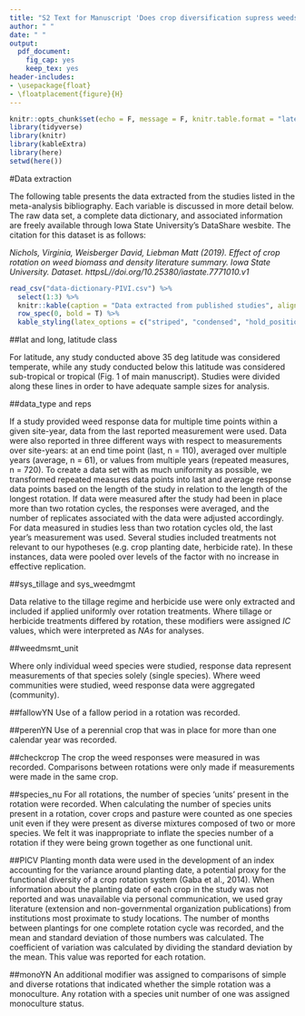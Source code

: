 ---
title: "S2 Text for Manuscript 'Does crop diversification supress weeds? A meta-analysis"
author: " "
date: " "
output:
  pdf_document:
    fig_cap: yes
    keep_tex: yes
header-includes:
- \usepackage{float}
- \floatplacement{figure}{H}
---

```{r setup, include=FALSE}
knitr::opts_chunk$set(echo = F, message = F, knitr.table.format = "latex")
library(tidyverse)
library(knitr)
library(kableExtra)
library(here)
setwd(here())
```

#Data extraction

The following table presents the data extracted from the studies listed in the meta-analysis bibliography. Each variable is discussed in more detail below. The raw data set, a complete data dictionary, and associated information are freely available through Iowa State University's DataShare wesbite. The citation for this dataset is as follows:

*Nichols, Virginia, Weisberger David, Liebman Matt (2019). Effect of crop rotation on weed biomass and density literature summary. Iowa State University. Dataset. httpsL//doi.org/10.25380/iastate.7771010.v1*

```{r data dictionary}
read_csv("data-dictionary-PIVI.csv") %>%
  select(1:3) %>%
  knitr::kable(caption = "Data extracted from published studies", align = "c") %>%
  row_spec(0, bold = T) %>%
  kable_styling(latex_options = c("striped", "condensed", "hold_position"))
```


##lat and long, latitude class

For latitude, any study conducted above 35 deg latitude was considered temperate, while any study conducted below this latitude was considered sub-tropical or tropical (Fig. 1 of main manuscript). Studies were divided along these lines in order to have adequate sample sizes for analysis.
 
##data_type and reps

If a study provided weed response data for multiple time points within a given site-year, data from the last reported measurement were used. Data were also reported in three different ways with respect to measurements over site-years: at an end time point (last, n = 110), averaged over multiple years (average, n = 61), or values from multiple years (repeated measures, n = 720). To create a data set with as much uniformity as possible, we transformed repeated measures data points into last and average response data points based on the length of the study in relation to the length of the longest rotation. If data were measured after the study had been in place more than two rotation cycles, the responses were averaged, and the number of replicates associated with the data were adjusted accordingly. For data measured in studies less than two rotation cycles old, the last year's measurement was used. Several studies included treatments not relevant to our hypotheses (e.g. crop planting date, herbicide rate). In these instances, data were pooled over levels of the factor with no increase in effective replication. 

##sys_tillage and sys_weedmgmt

Data relative to the tillage regime and herbicide use were only extracted and included if applied uniformly over rotation treatments. Where tillage or herbicide treatments differed by rotation, these modifiers were assigned *IC* values, which were interpreted as *NAs* for analyses. 

##weedmsmt_unit

Where only individual weed species were studied, response data represent measurements of that species solely (single species). Where weed communities were studied, weed response data were aggregated (community). 

##fallowYN
Use of a fallow period in a rotation was recorded. 

##perenYN
Use of a perennial crop that was in place for more than one calendar year was recorded.  

##checkcrop
The crop the weed responses were measured in was recorded. Comparisons between rotations were only made if measurements were made in the same crop. 

##species_nu
For all rotations, the number of species 'units' present in the rotation were recorded. When calculating the number of species units present in a rotation, cover crops and pasture were counted as one species unit even if they were present as diverse mixtures composed of two or more species. We felt it was inappropriate to inflate the species number of a rotation if they were being grown together as one functional unit.

##PICV
Planting month data were used in the development of an index accounting for the variance around planting date, a potential proxy for the functional diversity of a crop rotation system (Gaba et al., 2014). When information about the planting date of each crop in the study was not reported and was unavailable via personal communication, we used gray literature (extension and non-governmental organization publications) from institutions most proximate to study locations. The number of months between plantings for one complete rotation cycle was recorded, and the mean and standard deviation of those numbers was calculated. The coefficient of variation was calculated by dividing the standard deviation by the mean. This value was reported for each rotation. 


##monoYN
An additional modifier was assigned to comparisons of simple and diverse rotations that indicated whether the simple rotation was a monoculture. Any rotation with a species unit number of one was assigned monoculture status. 

